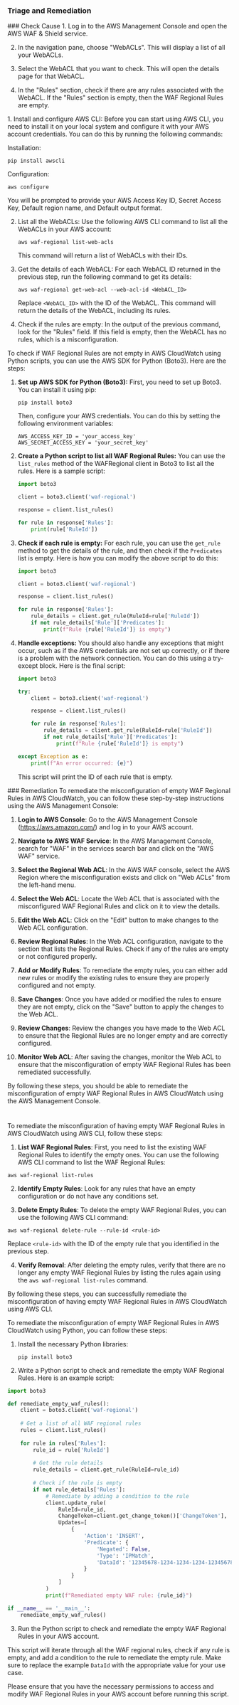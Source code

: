 
### Triage and Remediation
<Tabs>

<Tab title='Cause'>
### Check Cause
<AccordionGroup>
<Accordion title='Using Console' defaultOpen='true'>
1. Log in to the AWS Management Console and open the AWS WAF & Shield service.

2. In the navigation pane, choose "WebACLs". This will display a list of all your WebACLs.

3. Select the WebACL that you want to check. This will open the details page for that WebACL.

4. In the "Rules" section, check if there are any rules associated with the WebACL. If the "Rules" section is empty, then the WAF Regional Rules are empty.
</Accordion>

<Accordion title='Using CLI'>
1. Install and configure AWS CLI: Before you can start using AWS CLI, you need to install it on your local system and configure it with your AWS account credentials. You can do this by running the following commands:

   Installation:
   ```
   pip install awscli
   ```
   Configuration:
   ```
   aws configure
   ```
   You will be prompted to provide your AWS Access Key ID, Secret Access Key, Default region name, and Default output format.

2. List all the WebACLs: Use the following AWS CLI command to list all the WebACLs in your AWS account:

   ```
   aws waf-regional list-web-acls
   ```
   This command will return a list of WebACLs with their IDs.

3. Get the details of each WebACL: For each WebACL ID returned in the previous step, run the following command to get its details:

   ```
   aws waf-regional get-web-acl --web-acl-id <WebACL_ID>
   ```
   Replace `<WebACL_ID>` with the ID of the WebACL. This command will return the details of the WebACL, including its rules.

4. Check if the rules are empty: In the output of the previous command, look for the "Rules" field. If this field is empty, then the WebACL has no rules, which is a misconfiguration.
</Accordion>

<Accordion title='Using Python'>
To check if WAF Regional Rules are not empty in AWS CloudWatch using Python scripts, you can use the AWS SDK for Python (Boto3). Here are the steps:

1. **Set up AWS SDK for Python (Boto3):**
   First, you need to set up Boto3. You can install it using pip:
   ```
   pip install boto3
   ```
   Then, configure your AWS credentials. You can do this by setting the following environment variables:
   ```
   AWS_ACCESS_KEY_ID = 'your_access_key'
   AWS_SECRET_ACCESS_KEY = 'your_secret_key'
   ```

2. **Create a Python script to list all WAF Regional Rules:**
   You can use the `list_rules` method of the WAFRegional client in Boto3 to list all the rules. Here is a sample script:
   ```python
   import boto3

   client = boto3.client('waf-regional')

   response = client.list_rules()

   for rule in response['Rules']:
       print(rule['RuleId'])
   ```

3. **Check if each rule is empty:**
   For each rule, you can use the `get_rule` method to get the details of the rule, and then check if the `Predicates` list is empty. Here is how you can modify the above script to do this:
   ```python
   import boto3

   client = boto3.client('waf-regional')

   response = client.list_rules()

   for rule in response['Rules']:
       rule_details = client.get_rule(RuleId=rule['RuleId'])
       if not rule_details['Rule']['Predicates']:
           print(f"Rule {rule['RuleId']} is empty")
   ```

4. **Handle exceptions:**
   You should also handle any exceptions that might occur, such as if the AWS credentials are not set up correctly, or if there is a problem with the network connection. You can do this using a try-except block. Here is the final script:
   ```python
   import boto3

   try:
       client = boto3.client('waf-regional')

       response = client.list_rules()

       for rule in response['Rules']:
           rule_details = client.get_rule(RuleId=rule['RuleId'])
           if not rule_details['Rule']['Predicates']:
               print(f"Rule {rule['RuleId']} is empty")

   except Exception as e:
       print(f"An error occurred: {e}")
   ```
   This script will print the ID of each rule that is empty.
</Accordion>

</AccordionGroup>
</Tab>
<Tab title='Remediation'>
### Remediation

<AccordionGroup>
<Accordion title='Using Console' defaultOpen='true'>
To remediate the misconfiguration of empty WAF Regional Rules in AWS CloudWatch, you can follow these step-by-step instructions using the AWS Management Console:

1. **Login to AWS Console**: Go to the AWS Management Console (https://aws.amazon.com/) and log in to your AWS account.

2. **Navigate to AWS WAF Service**: In the AWS Management Console, search for "WAF" in the services search bar and click on the "AWS WAF" service.

3. **Select the Regional Web ACL**: In the AWS WAF console, select the AWS Region where the misconfiguration exists and click on "Web ACLs" from the left-hand menu.

4. **Select the Web ACL**: Locate the Web ACL that is associated with the misconfigured WAF Regional Rules and click on it to view the details.

5. **Edit the Web ACL**: Click on the "Edit" button to make changes to the Web ACL configuration.

6. **Review Regional Rules**: In the Web ACL configuration, navigate to the section that lists the Regional Rules. Check if any of the rules are empty or not configured properly.

7. **Add or Modify Rules**: To remediate the empty rules, you can either add new rules or modify the existing rules to ensure they are properly configured and not empty.

8. **Save Changes**: Once you have added or modified the rules to ensure they are not empty, click on the "Save" button to apply the changes to the Web ACL.

9. **Review Changes**: Review the changes you have made to the Web ACL to ensure that the Regional Rules are no longer empty and are correctly configured.

10. **Monitor Web ACL**: After saving the changes, monitor the Web ACL to ensure that the misconfiguration of empty WAF Regional Rules has been remediated successfully.

By following these steps, you should be able to remediate the misconfiguration of empty WAF Regional Rules in AWS CloudWatch using the AWS Management Console.

#
</Accordion>

<Accordion title='Using CLI'>
To remediate the misconfiguration of having empty WAF Regional Rules in AWS CloudWatch using AWS CLI, follow these steps:

1. **List WAF Regional Rules**: First, you need to list the existing WAF Regional Rules to identify the empty ones. You can use the following AWS CLI command to list the WAF Regional Rules:

```
aws waf-regional list-rules
```

2. **Identify Empty Rules**: Look for any rules that have an empty configuration or do not have any conditions set.

3. **Delete Empty Rules**: To delete the empty WAF Regional Rules, you can use the following AWS CLI command:

```
aws waf-regional delete-rule --rule-id <rule-id>
```
Replace `<rule-id>` with the ID of the empty rule that you identified in the previous step.

4. **Verify Removal**: After deleting the empty rules, verify that there are no longer any empty WAF Regional Rules by listing the rules again using the `aws waf-regional list-rules` command.

By following these steps, you can successfully remediate the misconfiguration of having empty WAF Regional Rules in AWS CloudWatch using AWS CLI.
</Accordion>

<Accordion title='Using Python'>
To remediate the misconfiguration of empty WAF Regional Rules in AWS CloudWatch using Python, you can follow these steps:

1. Install the necessary Python libraries:
   ```
   pip install boto3
   ```

2. Write a Python script to check and remediate the empty WAF Regional Rules. Here is an example script:

```python
import boto3

def remediate_empty_waf_rules():
    client = boto3.client('waf-regional')
    
    # Get a list of all WAF regional rules
    rules = client.list_rules()
    
    for rule in rules['Rules']:
        rule_id = rule['RuleId']
        
        # Get the rule details
        rule_details = client.get_rule(RuleId=rule_id)
        
        # Check if the rule is empty
        if not rule_details['Rules']:
            # Remediate by adding a condition to the rule
            client.update_rule(
                RuleId=rule_id,
                ChangeToken=client.get_change_token()['ChangeToken'],
                Updates=[
                    {
                        'Action': 'INSERT',
                        'Predicate': {
                            'Negated': False,
                            'Type': 'IPMatch',
                            'DataId': '12345678-1234-1234-1234-123456789012'  # Example IP match data ID
                        }
                    }
                ]
            )
            print(f"Remediated empty WAF rule: {rule_id}")

if __name__ == '__main__':
    remediate_empty_waf_rules()
```

3. Run the Python script to check and remediate the empty WAF Regional Rules in your AWS account.

This script will iterate through all the WAF regional rules, check if any rule is empty, and add a condition to the rule to remediate the empty rule. Make sure to replace the example `DataId` with the appropriate value for your use case.

Please ensure that you have the necessary permissions to access and modify WAF Regional Rules in your AWS account before running this script.
</Accordion>

</AccordionGroup>
</Tab>
</Tabs>
